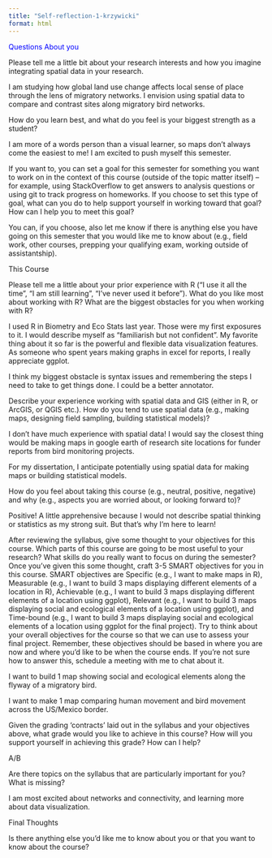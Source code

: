 ```yaml
---
title: "Self-reflection-1-krzywicki"
format: html
---
```


<span style="color: blue;">Questions About you

Please tell me a little bit about your research interests and how you imagine integrating spatial data in your research.

I am studying how global land use change affects local sense of place through the lens of migratory networks. I envision using spatial data to compare and contrast sites along migratory bird networks.

How do you learn best, and what do you feel is your biggest strength as a student?

I am more of a words person than a visual learner, so maps don't always come the easiest to me! I am excited to push myself this semester.

If you want to, you can set a goal for this semester for something you want to work on in the context of this course (outside of the topic matter itself) -- for example, using StackOverflow to get answers to analysis questions or using git to track progress on homeworks. If you choose to set this type of goal, what can you do to help support yourself in working toward that goal? How can I help you to meet this goal?

You can, if you choose, also let me know if there is anything else you have going on this semester that you would like me to know about (e.g., field work, other courses, prepping your qualifying exam, working outside of assistantship).

This Course

Please tell me a little about your prior experience with R ("I use it all the time", "I am still learning", "I've never used it before"). What do you like most about working with R? What are the biggest obstacles for you when working with R?

I used R in Biometry and Eco Stats last year. Those were my first exposures to it. I would describe myself as "familiarish but not confident". My favorite thing about it so far is the powerful and flexible data visualization features. As someone who spent years making graphs in excel for reports, I really appreciate ggplot.

I think my biggest obstacle is syntax issues and remembering the steps I need to take to get things done. I could be a better annotator.

Describe your experience working with spatial data and GIS (either in R, or ArcGIS, or QGIS etc.). How do you tend to use spatial data (e.g., making maps, designing field sampling, building statistical models)?

I don't have much experience with spatial data! I would say the closest thing would be making maps in google earth of research site locations for funder reports from bird monitoring projects.

For my dissertation, I anticipate potentially using spatial data for making maps or building statistical models.

How do you feel about taking this course (e.g., neutral, positive, negative) and why (e.g., aspects you are worried about, or looking forward to)?

Positive! A little apprehensive because I would not describe spatial thinking or statistics as my strong suit. But that's why I'm here to learn!



After reviewing the syllabus, give some thought to your objectives for this course. Which parts of this course are going to be most useful to your research? What skills do you really want to focus on during the semester? Once you've given this some thought, craft 3-5 SMART objectives for you in this course. SMART objectives are Specific (e.g., I want to make maps in R), Measurable (e.g., I want to build 3 maps displaying different elements of a location in R), Achievable (e.g., I want to build 3 maps displaying different elements of a location using ggplot), Relevant (e.g., I want to build 3 maps displaying social and ecological elements of a location using ggplot), and Time-bound (e.g., I want to build 3 maps displaying social and ecological elements of a location using ggplot for the final project). Try to think about your overall objectives for the course so that we can use to assess your final project. Remember, these objectives should be based in where you are now and where you'd like to be when the course ends. If you're not sure how to answer this, schedule a meeting with me to chat about it.

I want to build 1 map showing social and ecological elements along the flyway of a migratory bird.

I want to make 1 map comparing human movement and bird movement across the US/Mexico border.

Given the grading 'contracts' laid out in the syllabus and your objectives above, what grade would you like to achieve in this course? How will you support yourself in achieving this grade? How can I help?

A/B

Are there topics on the syllabus that are particularly important for you? What is missing?

I am most excited about networks and connectivity, and learning more about data visualization. 

Final Thoughts

Is there anything else you'd like me to know about you or that you want to know about the course? </span>